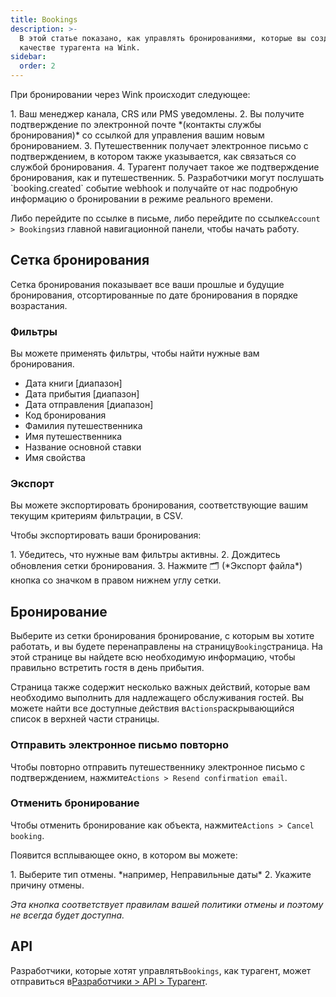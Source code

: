 ```yaml
---
title: Bookings
description: >-
  В этой статье показано, как управлять бронированиями, которые вы создаете в
  качестве турагента на Wink.
sidebar:
  order: 2
---
```


При бронировании через Wink происходит следующее:

<Steps>
  1. Ваш менеджер канала, CRS или PMS уведомлены.
  2. Вы получите подтверждение по электронной почте *(контакты службы бронирования)* со ссылкой для управления вашим новым бронированием.
  3. Путешественник получает электронное письмо с подтверждением, в котором также указывается, как связаться со службой бронирования.
  4. Турагент получает такое же подтверждение бронирования, как и путешественник.
  5. Разработчики могут послушать `booking.created` событие webhook и получайте от нас подробную информацию о бронировании в режиме реального времени.
</Steps>


Либо перейдите по ссылке в письме, либо перейдите по ссылке`Account > Bookings`из главной навигационной панели, чтобы начать работу.

## Сетка бронирования

Сетка бронирования показывает все ваши прошлые и будущие бронирования, отсортированные по дате бронирования в порядке возрастания.

### Фильтры

Вы можете применять фильтры, чтобы найти нужные вам бронирования.

* Дата книги \[диапазон]
* Дата прибытия \[диапазон]
* Дата отправления \[диапазон]
* Код бронирования
* Фамилия путешественника
* Имя путешественника
* Название основной ставки
* Имя свойства

### Экспорт

Вы можете экспортировать бронирования, соответствующие вашим текущим критериям фильтрации, в CSV.

Чтобы экспортировать ваши бронирования:

<Steps>
  1. Убедитесь, что нужные вам фильтры активны.
  2. Дождитесь обновления сетки бронирования.
  3. Нажмите 🗂️ (*Экспорт файла*) кнопка со значком в правом нижнем углу сетки.
</Steps>


## Бронирование

Выберите из сетки бронирования бронирование, с которым вы хотите работать, и вы будете перенаправлены на страницу`Booking`страница.
На этой странице вы найдете всю необходимую информацию, чтобы правильно встретить гостя в день прибытия.

Страница также содержит несколько важных действий, которые вам необходимо выполнить для надлежащего обслуживания гостей. Вы можете найти все доступные действия в`Actions`раскрывающийся список в верхней части страницы.

### Отправить электронное письмо повторно

Чтобы повторно отправить путешественнику электронное письмо с подтверждением, нажмите`Actions > Resend confirmation email`.

### Отменить бронирование

Чтобы отменить бронирование как объекта, нажмите`Actions > Cancel booking`.

Появится всплывающее окно, в котором вы можете:

<Steps>
  1. Выберите тип отмены. *например, Неправильные даты*
  2. Укажите причину отмены.
</Steps>


*Эта кнопка соответствует правилам вашей политики отмены и поэтому не всегда будет доступна.*

## API

Разработчики, которые хотят управлять`Bookings`, как турагент, может отправиться в[Разработчики > API > Турагент](/developers/apis/#travel-agent-api).

